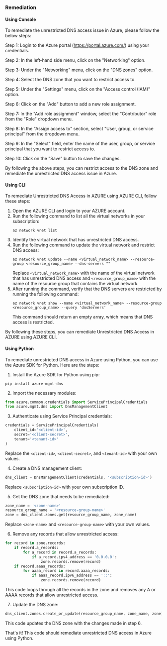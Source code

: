 ### Remediation

#### Using Console

To remediate the unrestricted DNS access issue in Azure, please follow the below steps:

Step 1: Login to the Azure portal (https://portal.azure.com/) using your credentials.

Step 2: In the left-hand side menu, click on the "Networking" option.

Step 3: Under the "Networking" menu, click on the "DNS zones" option.

Step 4: Select the DNS zone that you want to restrict access to.

Step 5: Under the "Settings" menu, click on the "Access control (IAM)" option.

Step 6: Click on the "Add" button to add a new role assignment.

Step 7: In the "Add role assignment" window, select the "Contributor" role from the "Role" dropdown menu.

Step 8: In the "Assign access to" section, select "User, group, or service principal" from the dropdown menu.

Step 9: In the "Select" field, enter the name of the user, group, or service principal that you want to restrict access to.

Step 10: Click on the "Save" button to save the changes.

By following the above steps, you can restrict access to the DNS zone and remediate the unrestricted DNS access issue in Azure.

#### Using CLI

To remediate Unrestricted DNS Access in AZURE using AZURE CLI, follow these steps:

1. Open the AZURE CLI and login to your AZURE account.
2. Run the following command to list all the virtual networks in your subscription:
   ```
   az network vnet list
   ```
3. Identify the virtual network that has unrestricted DNS access.
4. Run the following command to update the virtual network and restrict DNS access:
   ```
   az network vnet update --name <virtual_network_name> --resource-group <resource_group_name> --dns-servers ""
   ```
   Replace `<virtual_network_name>` with the name of the virtual network that has unrestricted DNS access and `<resource_group_name>` with the name of the resource group that contains the virtual network.
5. After running the command, verify that the DNS servers are restricted by running the following command:
   ```
   az network vnet show --name <virtual_network_name> --resource-group <resource_group_name> --query 'dnsServers'
   ```
   This command should return an empty array, which means that DNS access is restricted.

By following these steps, you can remediate Unrestricted DNS Access in AZURE using AZURE CLI.

#### Using Python

To remediate unrestricted DNS access in Azure using Python, you can use the Azure SDK for Python. Here are the steps:

1. Install the Azure SDK for Python using pip:

```
pip install azure-mgmt-dns
```

2. Import the necessary modules:

```python
from azure.common.credentials import ServicePrincipalCredentials
from azure.mgmt.dns import DnsManagementClient
```

3. Authenticate using Service Principal credentials:

```python
credentials = ServicePrincipalCredentials(
    client_id='<client-id>',
    secret='<client-secret>',
    tenant='<tenant-id>'
)
```

Replace the `<client-id>`, `<client-secret>`, and `<tenant-id>` with your own values.

4. Create a DNS management client:

```python
dns_client = DnsManagementClient(credentials, '<subscription-id>')
```

Replace `<subscription-id>` with your own subscription ID.

5. Get the DNS zone that needs to be remediated:

```python
zone_name = '<zone-name>'
resource_group_name = '<resource-group-name>'
zone = dns_client.zones.get(resource_group_name, zone_name)
```

Replace `<zone-name>` and `<resource-group-name>` with your own values.

6. Remove any records that allow unrestricted access:

```python
for record in zone.records:
    if record.a_records:
        for a_record in record.a_records:
            if a_record.ipv4_address == '0.0.0.0':
                zone.records.remove(record)
    if record.aaaa_records:
        for aaaa_record in record.aaaa_records:
            if aaaa_record.ipv6_address == '::':
                zone.records.remove(record)
```

This code loops through all the records in the zone and removes any A or AAAA records that allow unrestricted access.

7. Update the DNS zone:

```python
dns_client.zones.create_or_update(resource_group_name, zone_name, zone)
```

This code updates the DNS zone with the changes made in step 6.

That's it! This code should remediate unrestricted DNS access in Azure using Python.

